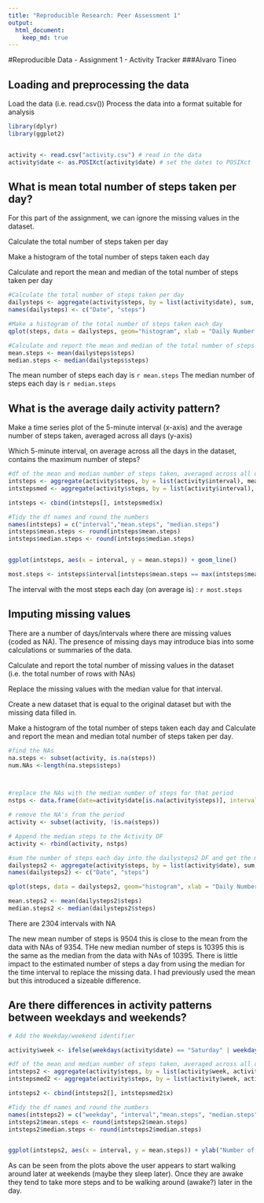 ```yaml
---
title: "Reproducible Research: Peer Assessment 1"
output: 
  html_document:
    keep_md: true
---
```

#Reproducible Data - Assignment 1 - Activity Tracker
###Alvaro Tineo

## Loading and preprocessing the data

Load the data (i.e. read.csv())
Process the data into a format suitable for analysis

```r
library(dplyr)
library(ggplot2)


activity <- read.csv("activity.csv") # read in the data
activity$date <- as.POSIXct(activity$date) # set the dates to POSIXct

```


## What is mean total number of steps taken per day?

For this part of the assignment, we can ignore the missing values in the dataset.

Calculate the total number of steps taken per day

Make a histogram of the total number of steps taken each day

Calculate and report the mean and median of the total number of steps taken per day

```r

#Calculate the total number of steps taken per day
dailysteps <- aggregate(activity$steps, by = list(activity$date), sum, na.rm=TRUE) 
names(dailysteps) <- c("Date", "steps")

#Make a histogram of the total number of steps taken each day
qplot(steps, data = dailysteps, geom="histogram", xlab = "Daily Number of Steps", binwidth = 300)

```

```r
#Calculate and report the mean and median of the total number of steps taken per day
mean.steps <- mean(dailysteps$steps) 
median.steps <- median(dailysteps$steps)
```

The mean number of steps each day is `r mean.steps`
The median number of steps each day is `r median.steps`

## What is the average daily activity pattern?
Make a time series plot of the 5-minute interval (x-axis) and the average number of steps taken, averaged across all days (y-axis)

Which 5-minute interval, on average across all the days in the dataset, contains the maximum number of steps?

```r
#df of the mean and median number of steps taken, averaged across all days (y-axis)
intsteps <- aggregate(activity$steps, by = list(activity$interval), mean, na.rm=TRUE)
intstepsmed <- aggregate(activity$steps, by = list(activity$interval), median, na.rm=TRUE)

intsteps <- cbind(intsteps[], intstepsmed$x)

#Tidy the df names and round the numbers
names(intsteps) = c("interval","mean.steps", "median.steps")
intsteps$mean.steps <- round(intsteps$mean.steps)
intsteps$median.steps <- round(intsteps$median.steps)


ggplot(intsteps, aes(x = interval, y = mean.steps)) + geom_line()


```

```r

most.steps <- intsteps$interval[intsteps$mean.steps == max(intsteps$mean.steps)]

```
The interval with the most steps each day (on average is) : `r most.steps`

## Imputing missing values
There are a number of days/intervals where there are missing values (coded as NA). The presence of missing days may introduce bias into some calculations or summaries of the data.

Calculate and report the total number of missing values in the dataset (i.e. the total number of rows with NAs)

Replace the missing values with the median value for that interval.

Create a new dataset that is equal to the original dataset but with the missing data filled in.

Make a histogram of the total number of steps taken each day and Calculate and report the mean and median total number of steps taken per day.
```r
#find the NAs
na.steps <- subset(activity, is.na(steps))
num.NAs <-length(na.steps$steps)



#replace the NAs with the median number of steps for that period
nstps <- data.frame(date=activity$date[is.na(activity$steps)], interval = activity$interval[is.na(activity$steps)], steps=intsteps[match(intsteps$interval, activity$interval[is.na(activity$steps)]),3])

# remove the NA's from the period
activity <- subset(activity, !is.na(steps))

# Append the median steps to the Activity DF
activity <- rbind(activity, nstps)

#sum the number of steps each day into the dailysteps2 DF and get the mean and median 
dailysteps2 <- aggregate(activity$steps, by = list(activity$date), sum, na.rm=TRUE)
names(dailysteps2) <- c("Date", "steps")

qplot(steps, data = dailysteps2, geom="histogram", xlab = "Daily Number of Steps", binwidth = 300)

```

```r
mean.steps2 <- mean(dailysteps2$steps) 
median.steps2 <- median(dailysteps2$steps)
```
There are 2304 intervals with NA

The new mean number of steps is 9504 this is close to the mean from the data with NAs of 9354. THe new median number of steps is 10395 this is the same as the median from the data with NAs of 10395. There is little impact to the estimated number of steps a day from using the median for the time interval to replace the missing data. I had previously used the mean but this introduced a sizeable difference.

## Are there differences in activity patterns between weekdays and weekends?
```r
# Add the Weekday/weekend identifier

activity$week <- ifelse(weekdays(activity$date) == "Saturday" | weekdays(activity$date) == "Sunday" ,"weekend","weekday")

#df of the mean and median number of steps taken, averaged across all days (y-axis)
intsteps2 <- aggregate(activity$steps, by = list(activity$week, activity$interval), mean, na.rm=TRUE)
intstepsmed2 <- aggregate(activity$steps, by = list(activity$week, activity$interval), median, na.rm=TRUE)

intsteps2 <- cbind(intsteps2[], intstepsmed2$x)

#Tidy the df names and round the numbers
names(intsteps2) = c("weekday", "interval","mean.steps", "median.steps")
intsteps2$mean.steps <- round(intsteps2$mean.steps)
intsteps2$median.steps <- round(intsteps2$median.steps)


ggplot(intsteps2, aes(x = interval, y = mean.steps)) + ylab("Number of Steps") + geom_line() + facet_grid(weekday~.)

```

As can be seen from the plots above the user appears to start walking around later at weekends (maybe they sleep later). Once they are awake they tend to take more steps and to be walking around (awake?) later in the day.